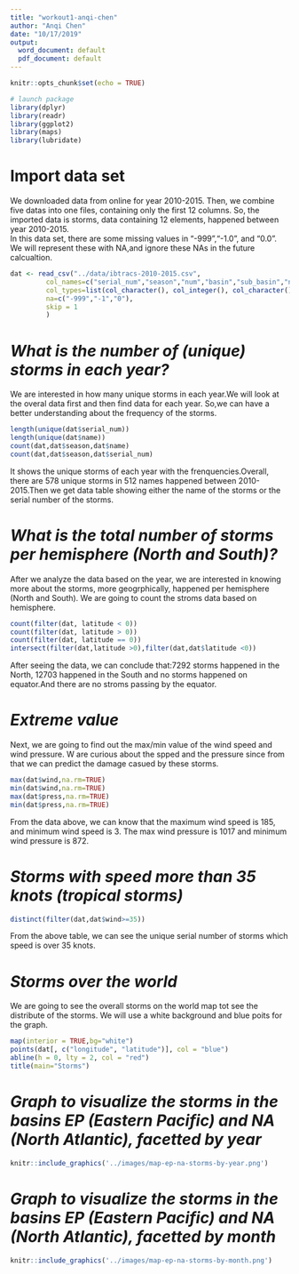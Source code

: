 ---
title: "workout1-anqi-chen"
author: "Anqi Chen"
date: "10/17/2019"
output:
  word_document: default
  pdf_document: default
---


```{r setup, include=FALSE}
knitr::opts_chunk$set(echo = TRUE)
```

```{r echo = FALSE}
# launch package
library(dplyr)
library(readr)
library(ggplot2)
library(maps)
library(lubridate)
```

# Import data set
We downloaded data from online for year 2010-2015. Then, we combine five datas into one files, containing only the first 12 columns. So, the imported data is storms, data containing 12 elements, happened between year 2010-2015.\
In this data set, there are some missing values in "-999","-1.0", and "0.0". We will represent these with NA,and ignore these NAs in the future calcualtion. 

```{r echo = FALSE}
dat <- read_csv("../data/ibtracs-2010-2015.csv",
         col_names=c("serial_num","season","num","basin","sub_basin","name","iso_time","nature","latitude","longitude","wind","press"),
         col_types=list(col_character(), col_integer(), col_character(), col_factor(), col_character(), col_character(), col_character(), col_character(), col_double(), col_double(), col_double(), col_double()),
         na=c("-999","-1","0"),
         skip = 1
         )
```

# _What is the number of (unique) storms in each year?_
We are interested in how many unique storms in each year.We will look at the overal  data first and then find data for each year. So,we can have a better understanding about the frequency of the storms. 
```{r echo=FALSE}
length(unique(dat$serial_num))
length(unique(dat$name))
count(dat,dat$season,dat$name)
count(dat,dat$season,dat$serial_num)
```
It shows the unique storms of each year with the frenquencies.Overall, there are 578 unique storms in 512 names happened between 2010-2015.Then we get data table showing either the name of the storms or the serial number of the storms. 

# _What is the total number of storms per hemisphere (North and South)?_
After we analyze the data based on the year, we are interested in knowing more about the storms, more geogrphically, happened per hemisphere (North and South). We are going to count the stroms data based on hemisphere.
```{r echo=FALSE}
count(filter(dat, latitude < 0))
count(filter(dat, latitude > 0))
count(filter(dat, latitude == 0))
intersect(filter(dat,latitude >0),filter(dat,dat$latitude <0))
```
After seeing the data, we can conclude that:7292 storms happened in the North, 12703 happened in the South and no storms happened on equator.And there are no stroms passing by the equator. 

# _Extreme value_
Next, we are going to find out the max/min value of the wind speed and wind pressure. W are curious about the spped and the pressure since  from that we can predict the damage casued by these storms. 
```{r echo=FALSE}
max(dat$wind,na.rm=TRUE)
min(dat$wind,na.rm=TRUE)
max(dat$press,na.rm=TRUE)
min(dat$press,na.rm=TRUE)
```
From the data above, we can know that the maximum wind speed is 185, and minimum wind speed is 3. The max wind pressure is 1017 and minimum wind pressure is 872.

# _Storms with speed more than 35 knots (tropical storms)_
```{r echo=FALSE}
distinct(filter(dat,dat$wind>=35))
```
From the above table, we can see the unique serial number of storms which speed is over 35 knots. 

# _Storms over the world_
We are going to see the overall storms on the world map tot see the distribute of the storms. We will use a white background and blue poits for the graph.
```{r echo=FALSE}
map(interior = TRUE,bg="white")
points(dat[, c("longitude", "latitude")], col = "blue")
abline(h = 0, lty = 2, col = "red")
title(main="Storms")
```

# _Graph to visualize the storms in the basins EP (Eastern Pacific) and NA (North Atlantic), facetted by year_
```{r echo =FALSE,fig.align='center'}
knitr::include_graphics('../images/map-ep-na-storms-by-year.png')
```

# _Graph to visualize the storms in the basins EP (Eastern Pacific) and NA (North Atlantic), facetted by month_
```{r echo =FALSE,fig.align='center'}
knitr::include_graphics('../images/map-ep-na-storms-by-month.png')
```
